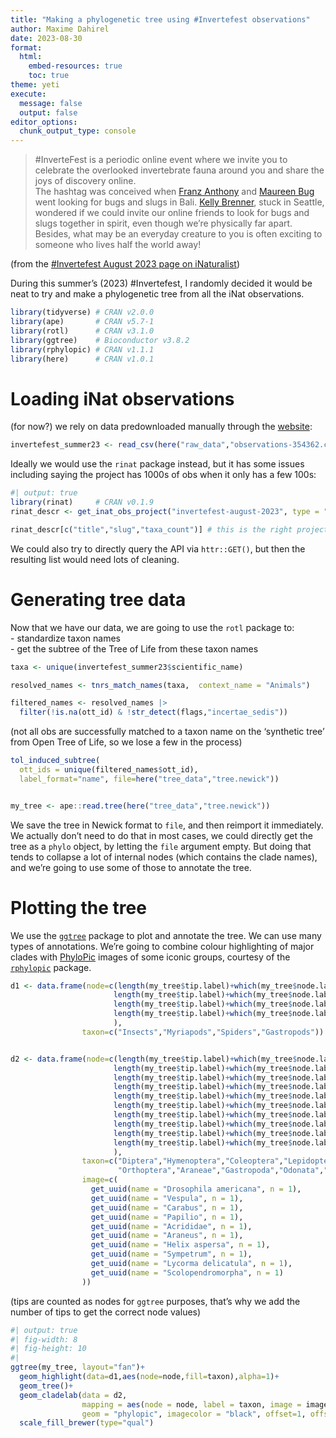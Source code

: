 ```yaml
---
title: "Making a phylogenetic tree using #Invertefest observations"
author: Maxime Dahirel
date: 2023-08-30
format: 
  html: 
    embed-resources: true
    toc: true
theme: yeti
execute:
  message: false
  output: false
editor_options: 
  chunk_output_type: console
---
```


> #InverteFest is a periodic online event where we invite you to celebrate the overlooked invertebrate fauna around you and share the joys of discovery online. <br/>The hashtag was conceived when [Franz Anthony](https://franzanth.com/) and [Maureen Bug](https://maureenbug.github.io/) went looking for bugs and slugs in Bali. [Kelly Brenner](https://www.metrofieldguide.com/), stuck in Seattle, wondered if we could invite our online friends to look for bugs and slugs together in spirit, even though we’re physically far apart. Besides, what may be an everyday creature to you is often exciting to someone who lives half the world away!

(from the [\#Invertefest August 2023 page on iNaturalist](https://www.inaturalist.org/projects/invertefest-august-2023))

During this summer's (2023) \#Invertefest, I randomly decided it would be neat to try and make a phylogenetic tree from all the iNat observations.

```r
library(tidyverse) # CRAN v2.0.0
library(ape)       # CRAN v5.7-1
library(rotl)      # CRAN v3.1.0
library(ggtree)    # Bioconductor v3.8.2
library(rphylopic) # CRAN v1.1.1 
library(here)      # CRAN v1.0.1
```

# Loading iNat observations

(for now?) we rely on data predownloaded manually through the [website](https://www.inaturalist.org/observations/export):

```r
invertefest_summer23 <- read_csv(here("raw_data","observations-354362.csv"))
```

Ideally we would use the `rinat` package instead, but it has some issues including saying the project has 1000s of obs when it only has a few 100s:

```r
#| output: true
library(rinat)     # CRAN v0.1.9
rinat_descr <- get_inat_obs_project("invertefest-august-2023", type = "info", raw = FALSE)

rinat_descr[c("title","slug","taxa_count")] # this is the right project, but way too many obs
```

We could also try to directly query the API via `httr::GET()`, but then the resulting list would need lots of cleaning.

# Generating tree data

Now that we have our data, we are going to use the `rotl` package to:  
- standardize taxon names  
- get the subtree of the Tree of Life from these taxon names  

```r
taxa <- unique(invertefest_summer23$scientific_name)

resolved_names <- tnrs_match_names(taxa,  context_name = "Animals") 

filtered_names <- resolved_names |> 
  filter(!is.na(ott_id) & !str_detect(flags,"incertae_sedis"))
```
(not all obs are successfully matched to a taxon name on the ‘synthetic tree’ from Open Tree of Life, so we lose a few in the process)

```r
tol_induced_subtree(
  ott_ids = unique(filtered_names$ott_id),
  label_format="name", file=here("tree_data","tree.newick"))


my_tree <- ape::read.tree(here("tree_data","tree.newick"))

```

We save the tree in Newick format to `file`, and then reimport it immediately. We actually don't need to do that in most cases, we could directly get the tree as a `phylo` object, by letting the `file` argument empty. But doing that tends to collapse a lot of internal nodes (which contains the clade names), and we're going to use some of those to annotate the tree.

# Plotting the tree

We use the [`ggtree`](https://github.com/YuLab-SMU/ggtree) package to plot and annotate the tree. We can use many types of annotations. We're going to combine colour highlighting of major clades with [PhyloPic](https://www.phylopic.org/) images of some iconic groups, courtesy of the [`rphylopic`](https://rphylopic.palaeoverse.org/) package.

```r
d1 <- data.frame(node=c(length(my_tree$tip.label)+which(my_tree$node.label=="Insecta"),
                       length(my_tree$tip.label)+which(my_tree$node.label=="Myriapoda"),
                       length(my_tree$tip.label)+which(my_tree$node.label=="Araneae"),
                       length(my_tree$tip.label)+which(my_tree$node.label=="Gastropoda")
                       ), 
                taxon=c("Insects","Myriapods","Spiders","Gastropods"))


d2 <- data.frame(node=c(length(my_tree$tip.label)+which(my_tree$node.label=="Diptera"),
                       length(my_tree$tip.label)+which(my_tree$node.label=="Hymenoptera"),
                       length(my_tree$tip.label)+which(my_tree$node.label=="Coleoptera"),
                       length(my_tree$tip.label)+which(my_tree$node.label=="Lepidoptera"),
                       length(my_tree$tip.label)+which(my_tree$node.label=="Orthoptera"),
                       length(my_tree$tip.label)+which(my_tree$node.label=="Araneae"),
                       length(my_tree$tip.label)+which(my_tree$node.label=="Gastropoda"),
                       length(my_tree$tip.label)+which(my_tree$node.label=="Odonata"),
                       length(my_tree$tip.label)+which(my_tree$node.label=="Hemiptera"),
                       length(my_tree$tip.label)+which(my_tree$node.label=="Myriapoda")
                       ), 
                taxon=c("Diptera","Hymenoptera","Coleoptera","Lepidoptera",
                        "Orthoptera","Araneae","Gastropoda","Odonata","Hemiptera","Myriapoda"),
                image=c(
                  get_uuid(name = "Drosophila americana", n = 1),
                  get_uuid(name = "Vespula", n = 1),
                  get_uuid(name = "Carabus", n = 1),
                  get_uuid(name = "Papilio", n = 1),
                  get_uuid(name = "Acrididae", n = 1),
                  get_uuid(name = "Araneus", n = 1),
                  get_uuid(name = "Helix aspersa", n = 1),
                  get_uuid(name = "Sympetrum", n = 1),
                  get_uuid(name = "Lycorma delicatula", n = 1),
                  get_uuid(name = "Scolopendromorpha", n = 1)
                ))
```
(tips are counted as nodes for `ggtree` purposes, that's why we add the number of tips to get the correct node values)

```r
#| output: true
#| fig-width: 8
#| fig-height: 10
#| 
ggtree(my_tree, layout="fan")+
  geom_highlight(data=d1,aes(node=node,fill=taxon),alpha=1)+
  geom_tree()+
  geom_cladelab(data = d2, 
                mapping = aes(node = node, label = taxon, image = image), imagesize=0.1, 
                geom = "phylopic", imagecolor = "black", offset=1, offset.text=10,alpha=1)+
  scale_fill_brewer(type="qual")
```


